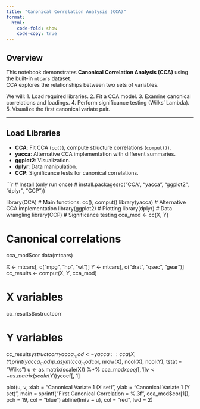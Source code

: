 ```yaml
---
title: "Canonical Correlation Analysis (CCA)"
format:
  html:
    code-fold: show
    code-copy: true
---
```


## Overview
This notebook demonstrates **Canonical Correlation Analysis (CCA)** using the built-in `mtcars` dataset.  
CCA explores the relationships between two sets of variables.

We will:
1. Load required libraries.
2. Fit a CCA model.
3. Examine canonical correlations and loadings.
4. Perform significance testing (Wilks' Lambda).
5. Visualize the first canonical variate pair.

---

## Load Libraries
- **CCA**: Fit CCA (`cc()`), compute structure correlations (`comput()`).
- **yacca**: Alternative CCA implementation with different summaries.
- **ggplot2**: Visualization.
- **dplyr**: Data manipulation.
- **CCP**: Significance tests for canonical correlations.

```r
# Install (only run once)
# install.packages(c("CCA", "yacca", "ggplot2", "dplyr", "CCP"))

library(CCA)      # Main functions: cc(), comput()
library(yacca)    # Alternative CCA implementation
library(ggplot2)  # Plotting
library(dplyr)    # Data wrangling
library(CCP)      # Significance testing
cca_mod <- cc(X, Y)

# Canonical correlations
cca_mod$cor
data(mtcars)

X <- mtcars[, c("mpg", "hp", "wt")]
Y <- mtcars[, c("drat", "qsec", "gear")]
cc_results <- comput(X, Y, cca_mod)

# X variables
cc_results$xstructcorr

# Y variables
cc_results$ystructcorr
yacca_mod <- yacca::cca(X, Y)
print(yacca_mod)
p.asym(cca_mod$cor, nrow(X), ncol(X), ncol(Y), tstat = "Wilks")
u <- as.matrix(scale(X)) %*% cca_mod$xcoef[, 1]
v <- as.matrix(scale(Y)) %*% cca_mod$ycoef[, 1]

plot(u, v,
     xlab = "Canonical Variate 1 (X set)",
     ylab = "Canonical Variate 1 (Y set)",
     main = sprintf("First Canonical Correlation = %.3f", cca_mod$cor[1]),
     pch = 19, col = "blue")
abline(lm(v ~ u), col = "red", lwd = 2)
